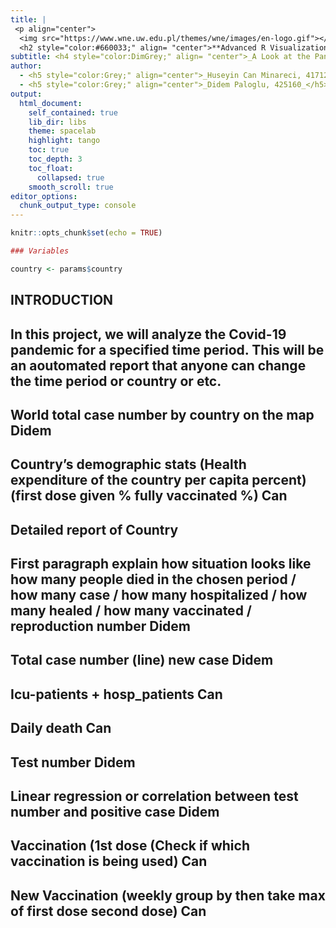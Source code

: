 ```yaml
---
title: |
 <p align="center">
  <img src="https://www.wne.uw.edu.pl/themes/wne/images/en-logo.gif"></p>  
  <h2 style="color:#660033;" align= "center">**Advanced R Visualization Final Project**</h2>
subtitle: <h4 style="color:DimGrey;" align= "center">_A Look at the Pandemic for a Specified Period</h4>
author: 
  - <h5 style="color:Grey;" align="center">_Huseyin Can Minareci, 417121_</h5>
  - <h5 style="color:Grey;" align="center">_Didem Paloglu, 425160_</h5>
output:
  html_document:
    self_contained: true
    lib_dir: libs
    theme: spacelab
    highlight: tango
    toc: true
    toc_depth: 3
    toc_float:
      collapsed: true
    smooth_scroll: true
editor_options: 
  chunk_output_type: console
---
```


```r
knitr::opts_chunk$set(echo = TRUE)
```

```r
### Variables

country <- params$country

```

## INTRODUCTION


## In this project, we will analyze the Covid-19 pandemic for a specified time period. This will be an aoutomated report that anyone can change the time period or country or etc. 


## World total case number by country on the map Didem 


## Country’s demographic stats (Health expenditure of the country per capita percent) (first dose given % fully vaccinated %) Can


## Detailed report of Country


## First paragraph explain how situation looks like how many people died in the chosen period / how many case / how many hospitalized / how many healed / how many vaccinated / reproduction number Didem


## Total case number (line) new case Didem


## Icu-patients + hosp_patients Can


## Daily death Can


## Test number Didem


## Linear regression or correlation between test number and positive case Didem


## Vaccination (1st dose (Check if which vaccination is being used) Can


## New Vaccination (weekly group by then take max of first dose second dose) Can





